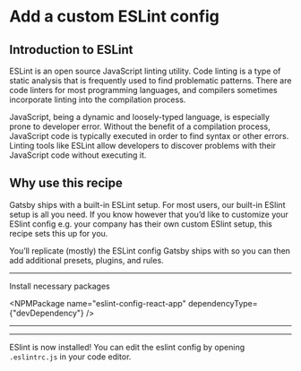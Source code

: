 # Add a custom ESLint config

## Introduction to ESLint
ESLint is an open source JavaScript linting utility. Code linting is a type of
static analysis that is frequently used to find problematic patterns. There are
code linters for most programming languages, and compilers sometimes
incorporate linting into the compilation process.

JavaScript, being a dynamic and loosely-typed language, is especially prone to
developer error. Without the benefit of a compilation process, JavaScript code
is typically executed in order to find syntax or other errors. Linting tools
like ESLint allow developers to discover problems with their JavaScript code
without executing it.

## Why use this recipe

Gatsby ships with a built-in ESLint setup. For most users,
our built-in ESlint setup is all you need. If you know however that you’d like
to customize your ESlint config e.g. your company has their own custom ESlint
setup, this recipe sets this up for you.

You’ll replicate (mostly) the ESLint config Gatsby ships with so you can then
add additional presets, plugins, and rules.

---

Install necessary packages

<NPMPackage name="eslint-config-react-app" dependencyType={"devDependency"} />

---

<File
  path=".eslintrc.js"
  content='https://gist.github.com/KyleAMathews/5c4cfa4f58cc2707094f3ae5048e72f6'/>

---

ESlint is now installed! You can edit the eslint config by opening
`.eslintrc.js` in your code editor.
